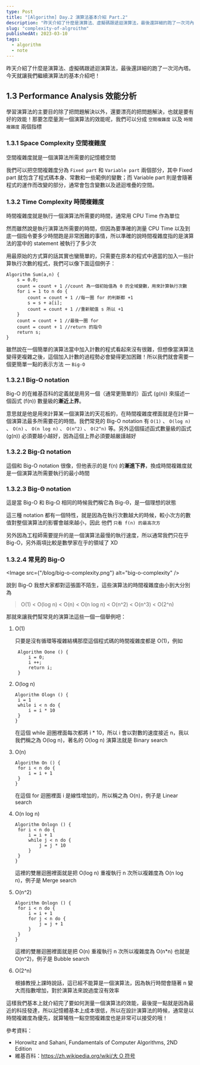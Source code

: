 ```yaml
---
type: Post
title: "[Algorithm] Day.2 演算法基本介紹 Part.2"
description: "昨天介紹了什麼是演算法、虛擬碼跟遞迴演算法，最後還詳細的跑了一次河內塔。今天就讓我們繼續演算法的基本介紹吧！"
slug: "complexity-of-algroithm"
publishedAt: 2023-03-10
tags:
  - algorithm
  - note
---
```


昨天介紹了什麼是演算法、虛擬碼跟遞迴演算法，最後還詳細的跑了一次河內塔。今天就讓我們繼續演算法的基本介紹吧！

## 1.3 Performance Analysis 效能分析

學習演算法的主要目的除了把問題解決以外，還要漂亮的把問題解決，也就是要有好的效能！那要怎麼量測一個演算法的效能呢，我們可以分成 `空間複雜度` 以及 `時間複雜度` 兩個指標

### 1.3.1 Space Complexity 空間複雜度

空間複雜度就是一個演算法所需要的記憶體空間

我們可以把空間複雜度分為 `Fixed part` 和 `Variable part` 兩個部分，其中 Fixed part 就包含了程式碼本身、常數和一些範例的變數；而 Variable part 則是會隨著程式的運作而改變的部分，通常會包含變數以及遞迴堆疊的空間。

### 1.3.2 Time Complexity 時間複雜度

時間複雜度就是執行一個演算法所需要的時間，通常用 CPU Time 作為單位

然而雖然說是執行演算法所需要的時間，但因為要準確的測量 CPU Time 以及到底一個指令要多少時間跑是非常困難的事情，所以準確的說時間複雜度指的是演算法的當中的 statement 被執行了多少次

用最原始的方式算的話其實也蠻簡單的，只需要在原本的程式中適當的加入一些計算執行次數的程式，我們可以像下面這個例子：

```
Algorithm Sum(a,n) {
	s = 0.0;
	count = count + 1 //count 為一個初始值為 0 的全域變數，用來計算執行次數
	for i = 1 to n do {
		count = count + 1 //每一圈 for 的判斷都 +1
		s = s + a[i];
		count = count + 1 //重新賦值 s 所以 +1
	}
	count = count + 1 //最後一圈 for
	count = count + 1 //return 的指令
	return s;
}
```

雖然說在一個簡單的演算法當中加入計數的程式看起來沒有很難，但想像當演算法變得更複雜之後，這個加入計數的過程勢必會變得更加困難！所以我們就會需要一個更簡單一點的表示方法 — `Big-O`

### 1.3.2.1 Big-O notation

Big-O 的在維基百科的定義就是用另一個（通常更簡單的）函式 (g(n)) 來描述一個函式 (f(n)) 數量級的**漸近上界**。

意思就是他是用來計算某一個演算法的天花板的，在時間複雜度裡面就是在計算一個演算法最多所需要花的時間。我們常見的 Big-O notation 有 `O(1)` 、 `O(log n)` 、 `O(n)` 、 `O(n log n)` 、 `O(n^2)` 、 `O(2^n)` 等。另外這個描述函式數量級的函式 (g(n)) 必須要越小越好，因為這個上界必須要越嚴謹越好

### 1.3.2.2 Big-Ω notation

這個和 Big-O notation 很像，但他表示的是 f(n) 的**漸進下界**，換成時間複雜度就是一個演算法所需要執行的最小時間

### 1.3.2.3 Big-Θ notation

這是當 Big-O 和 Big-Ω 相同的時候我們稱它為 Big-Θ，是一個理想的狀態

這三種 notation 都有一個特性，就是因為在執行次數越大的時候，較小次方的數值對整個演算法的影響會越來越小，因此 他們 `只看 f(n) 的最高次方`

另外因為工程師需要提升的是一個演算法最慢的執行速度，所以通常我們只在乎 Big-O，另外兩項比較是數學家在乎的領域了 XD

### 1.3.2.4 常見的 Big-O

<Image src={"/blog/big-o-complexity.png"} alt="big-o-complexity" />

說到 Big-O 我想大家都對這張圖不陌生，這些演算法的時間複雜度由小到大分別為

> O(1) < O(log n) < O(n) < O(n log n) < O(n^2) < O(n^3) < O(2^n)

那就來讓我們幫常見的演算法這些一個一個舉例吧：

1. O(1)

   只要是沒有循環等複雜結構那麼這個程式碼的時間複雜度都是 O(1)，例如

   ```
   	Algorithm Oone () {
   		i = 0;
   		i ++;
   		return i;
   	}
   ```

1. O(log n)

   ```
   Algorithm Ologn () {
   	i = 1
   	while i < n do {
   		i = i * 10
   	}
   }
   ```

   在這個 while 迴圈裡面每次都將 i \* 10，所以 i 會以對數的速度接近 n，我以我們稱之為 O(log n)，著名的 O(log n) 演算法就是 Binary search

1. O(n)

   ```
   Algorithm On () {
   	for i < n do {
   		i = i + 1
   	}
   }
   ```

   在這個 for 迴圈裡面 i 是線性增加的，所以稱之為 O(n)，例子是 Linear search

1. O(n log n)

   ```
   Algorithm Onlogn () {
   	for i < n do {
   		i = i + 1
   		while j < n do {
   			j = j * 10
   		}
   	}
   }
   ```

   這裡的雙層迴圈裡面就是把 O(log n) 重複執行 n 次所以複雜度為 O(n log n)，例子是 Merge search

1. O(n^2)

   ```
   Algorithm Onlogn () {
   	for i < n do {
   		i = i + 1
   		for j < n do {
   			j = j + 1
   		}
   	}
   }
   ```

   這裡的雙層迴圈裡面就是把 O(n) 重複執行 n 次所以複雜度為 O(n\*n) 也就是 O(n^2)，例子是 Bubble search

1. O(2^n)

   根據教授上課時說話，這已經不能算是一個演算法，因為執行時間會隨著 n 變大而指數增加，對於演算法來說過度沒有效率

這樣我們基本上就介紹完了要如何測量一個演算法的效能，最後提一點就是因為最近的科技發達，所以記憶體基本上成本很低，所以在設計演算法的時候，通常是以時間複雜度為優先，就算犧牲一點空間複雜度也是非常可以接受的哦！

參考資料：

- Horowitz and Sahani, Fundamentals of Computer Algorithms, 2ND Edition
- 維基百科：[https://zh.wikipedia.org/wiki/大 O 符号](https://zh.wikipedia.org/wiki/%E5%A4%A7O%E7%AC%A6%E5%8F%B7)
